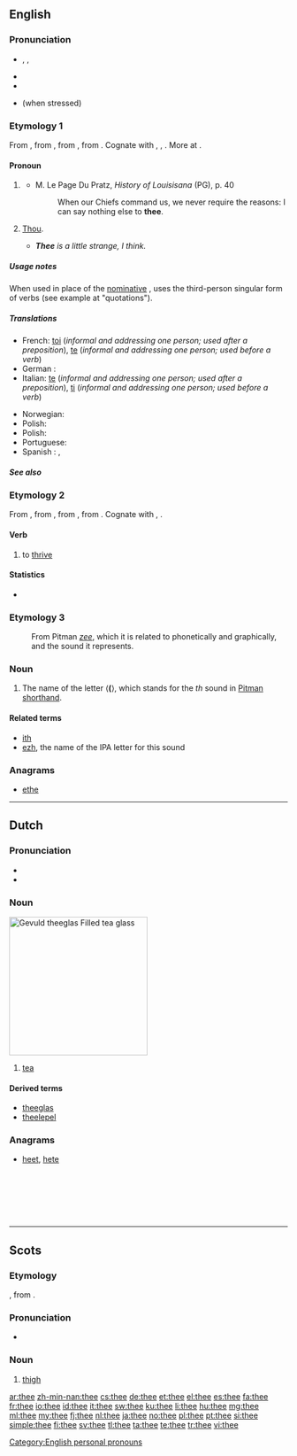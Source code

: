 ==English==
{{wikipedia}}

===Pronunciation===
* {{enPR|''th''ē}}, {{IPA|/ðiː/}}, {{SAMPA|/Di:/}}
* {{audio|en-us-thee.ogg|Audio (US)}}
* {{rhymes|iː}}
* {{homophones|the}} (when stressed)

===Etymology 1===
From {{etyl|enm}}, from {{etyl|ang}} {{term|þe|þē|thee|pos=originally dative, but later also accusative|lang=enm}}, from {{proto|Germanic|þiz|thee|lang=en}}, from {{proto|Indo-European|te-|second-person singular pronoun|lang=en}}. Cognate with {{etyl|nds|-}} {{term|di||thee|lang=nds}}, {{etyl|de|-}} {{term|dir||thee|pos=dative pron.|lang=de}}, {{etyl|is|-}} {{term|þér||thee|lang=is}}. More at {{l|en|thou}}.

====Pronoun====
{{en-pron|desc=second-person singular, objective case|nominative|thou|reflexive|theeself}}

# {{archaic|literary}} {{non-gloss definition|[[objective case|Objective case]] of '''''[[thou]]'''''.}}
#* M. Le Page Du Pratz, ''History of Louisisana'' (PG), p. 40
#*: When our Chiefs command us, we never require the reasons: I can say nothing else to '''thee'''.
# {{context|Quaker|regcat=Quaker}} {{context|Amish|regcat=Amish}} {{context|Pennsylvania Dutch|regcat=Pennsylvania Dutch}} [[thou|Thou]].
#* '''''Thee''' is a little strange, I think.''

=====Usage notes=====
When used in place of the [[nominative case|nominative]] {{term|thou}}, {{term|thee}} uses the third-person singular form of verbs (see example at "quotations").

=====Translations=====
{{trans-top|Objective case of 'thou'}}
<!-- Grammar details like the ones below belong in the foreign entries, not English translation tables. -->
* French: [[toi]] (''informal and addressing one person; used after a preposition''), [[te]] (''informal and addressing one person; used before a verb'')
* German : {{t+|de|dich}}
* Italian: [[te]] (''informal and addressing one person; used after a preposition''), [[ti]] (''informal and addressing one person; used before a verb'')
{{trans-mid}}
* Norwegian: {{t+|no|deg}}
* Polish: {{t|pl|cię}}
* Polish: {{t|pl|cię}}
* Portuguese: {{t+|pt|tu}}
* Spanish : {{t+|es|te}}, {{t+|es|ti}}
{{trans-bottom}}
{{trans-see|thou}}

=====See also=====
{{English personal pronouns}}

===Etymology 2===
From {{etyl|enm}} {{term|theen||to increase, prosper, flourish|lang=enm}}, from {{etyl|ang}} {{term|þeon|þēon|to thrive, prosper, flourish, grow|lang=ang}}, from {{proto|Germanic|þinhanan|to thrive, succeed|lang=en}}, from {{proto|Indo-European|tenk-||tenkh-|to succeed, turn out well|lang=en}}. Cognate with {{etyl|nl|-}} {{term|gedijen||to flourish|lang=nl}}, {{etyl|de|-}} {{term|gedeihen||to thrive|lang=de}}.

====Verb====
{{en-verb|thees|theeing|theed}}

# {{archaic|literary}} to [[thrive]]

====Statistics====
* {{rank|case|fact|known|315|thee|hope|er|children}}

===Etymology 3===
:From Pitman ''[[zee]]'', which it is related to phonetically and graphically, and the sound it represents.

===Noun===
{{en-noun}}
# The name of the letter ⟨'''('''⟩, which stands for the ''th'' sound {{IPA|/ð/}} in [[Pitman shorthand]]. 

====Related terms====
*[[ith]]
*[[ezh]], the name of the IPA letter for this sound

===Anagrams===
* [[ethe#English|ethe]]

[[Category:English personal pronouns]]

----

==Dutch==
{{wikipedia|lang=nl}}

===Pronunciation===
* {{rhymes|eː|lang=nl}}
* {{IPA|/teː/|lang=nl}}

===Noun===
[[Image:Kopje thee.jpg|thumb|250px|''Gevuld <b>thee</b>glas''<br>Filled <b>tea</b> glass]]
{{nl-noun|m|theeën|theetje}}

# [[tea]]

====Derived terms====
* [[theeglas]]
* [[theelepel]]

===Anagrams===
* [[heet]], [[hete]]
<br>
<br>
<br>
<br>
<br>

----

==Scots==

===Etymology===
{{etyl|ang|sco}} {{term|þeoh|þēoh}}, from {{proto|Germanic|þeuhan|lang=sco}}.

===Pronunciation===
* {{IPA|/θiː/|lang=sco}}

===Noun===
{{sco-noun}}

# [[thigh]]

[[ar:thee]]
[[zh-min-nan:thee]]
[[cs:thee]]
[[de:thee]]
[[et:thee]]
[[el:thee]]
[[es:thee]]
[[fa:thee]]
[[fr:thee]]
[[io:thee]]
[[id:thee]]
[[it:thee]]
[[sw:thee]]
[[ku:thee]]
[[li:thee]]
[[hu:thee]]
[[mg:thee]]
[[ml:thee]]
[[my:thee]]
[[fj:thee]]
[[nl:thee]]
[[ja:thee]]
[[no:thee]]
[[pl:thee]]
[[pt:thee]]
[[si:thee]]
[[simple:thee]]
[[fi:thee]]
[[sv:thee]]
[[tl:thee]]
[[ta:thee]]
[[te:thee]]
[[tr:thee]]
[[vi:thee]]